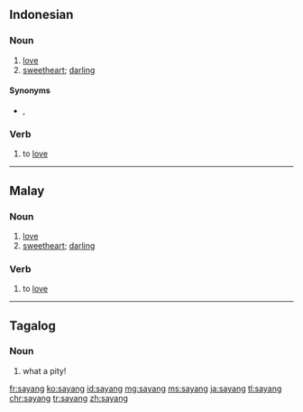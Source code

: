 ==Indonesian==

===Noun===
{{id-noun}}

# [[love]]
# [[sweetheart]]; [[darling]]

====Synonyms====
* {{sense|love}} {{l|id|cinta}}, {{l|id|kasih}}

===Verb===
{{id-verb}}

# to [[love]]

----

==Malay==

===Noun===
{{head|ms|noun}}

# [[love]]
# [[sweetheart]]; [[darling]]

===Verb===
{{head|ms|verb}}

# to [[love]]

----

==Tagalog==

===Noun===
{{tl-noun}}

# what a pity!

[[fr:sayang]]
[[ko:sayang]]
[[id:sayang]]
[[mg:sayang]]
[[ms:sayang]]
[[ja:sayang]]
[[tl:sayang]]
[[chr:sayang]]
[[tr:sayang]]
[[zh:sayang]]